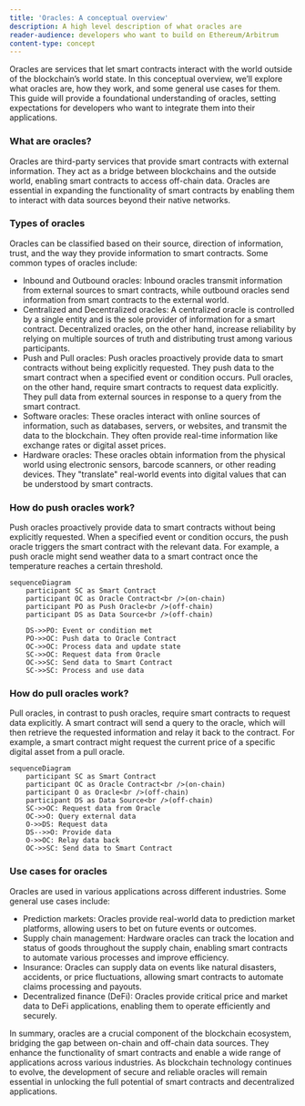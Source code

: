 ```yaml
---
title: 'Oracles: A conceptual overview'
description: A high level description of what oracles are
reader-audience: developers who want to build on Ethereum/Arbitrum
content-type: concept
---
```



<PublicPreviewBannerPartial />

Oracles are services that let smart contracts interact with the world outside of the blockchain’s world state. In this conceptual overview, we’ll explore what oracles are, how they work, and some general use cases for them. This guide will provide a foundational understanding of oracles, setting expectations for developers who want to integrate them into their applications.

### What are oracles?

Oracles are third-party services that provide smart contracts with external information. They act as a bridge between blockchains and the outside world, enabling smart contracts to access off-chain data. Oracles are essential in expanding the functionality of smart contracts by enabling them to interact with data sources beyond their native networks.

### Types of oracles

Oracles can be classified based on their source, direction of information, trust, and the way they provide information to smart contracts. Some common types of oracles include:

- Inbound and Outbound oracles: Inbound oracles transmit information from external sources to smart contracts, while outbound oracles send information from smart contracts to the external world.
- Centralized and Decentralized oracles: A centralized oracle is controlled by a single entity and is the sole provider of information for a smart contract. Decentralized oracles, on the other hand, increase reliability by relying on multiple sources of truth and distributing trust among various participants.
- Push and Pull oracles: Push oracles proactively provide data to smart contracts without being explicitly requested. They push data to the smart contract when a specified event or condition occurs. Pull oracles, on the other hand, require smart contracts to request data explicitly. They pull data from external sources in response to a query from the smart contract.
- Software oracles: These oracles interact with online sources of information, such as databases, servers, or websites, and transmit the data to the blockchain. They often provide real-time information like exchange rates or digital asset prices.
- Hardware oracles: These oracles obtain information from the physical world using electronic sensors, barcode scanners, or other reading devices. They "translate" real-world events into digital values that can be understood by smart contracts.

### How do push oracles work?

Push oracles proactively provide data to smart contracts without being explicitly requested. When a specified event or condition occurs, the push oracle triggers the smart contract with the relevant data. For example, a push oracle might send weather data to a smart contract once the temperature reaches a certain threshold.

```mermaid
sequenceDiagram
    participant SC as Smart Contract
    participant OC as Oracle Contract<br />(on-chain)
    participant PO as Push Oracle<br />(off-chain)
    participant DS as Data Source<br />(off-chain)

    DS->>PO: Event or condition met
    PO->>OC: Push data to Oracle Contract
    OC->>OC: Process data and update state
    SC->>OC: Request data from Oracle
    OC->>SC: Send data to Smart Contract
    SC->>SC: Process and use data
```

### How do pull oracles work?

Pull oracles, in contrast to push oracles, require smart contracts to request data explicitly. A smart contract will send a query to the oracle, which will then retrieve the requested information and relay it back to the contract. For example, a smart contract might request the current price of a specific digital asset from a pull oracle.

```mermaid
sequenceDiagram
    participant SC as Smart Contract
    participant OC as Oracle Contract<br />(on-chain)
    participant O as Oracle<br />(off-chain)
    participant DS as Data Source<br />(off-chain)
    SC->>OC: Request data from Oracle
    OC->>O: Query external data
    O->>DS: Request data
    DS-->>O: Provide data
    O->>OC: Relay data back
    OC->>SC: Send data to Smart Contract
```

### Use cases for oracles

Oracles are used in various applications across different industries. Some general use cases include:

- Prediction markets: Oracles provide real-world data to prediction market platforms, allowing users to bet on future events or outcomes.
- Supply chain management: Hardware oracles can track the location and status of goods throughout the supply chain, enabling smart contracts to automate various processes and improve efficiency.
- Insurance: Oracles can supply data on events like natural disasters, accidents, or price fluctuations, allowing smart contracts to automate claims processing and payouts.
- Decentralized finance (DeFi): Oracles provide critical price and market data to DeFi applications, enabling them to operate efficiently and securely.

In summary, oracles are a crucial component of the blockchain ecosystem, bridging the gap between on-chain and off-chain data sources. They enhance the functionality of smart contracts and enable a wide range of applications across various industries. As blockchain technology continues to evolve, the development of secure and reliable oracles will remain essential in unlocking the full potential of smart contracts and decentralized applications.
